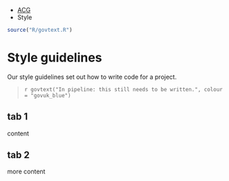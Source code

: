 ::: {.breadcrumbs}
* [ACG](index.html)
* Style
:::

``` r
source("R/govtext.R")
```

# Style guidelines

::: {.lead-para}
Our style guidelines set out how to write code for a project.
:::

> `r govtext("In pipeline: this still needs to be written.", colour = "govuk_blue")`


## tab 1

content

## tab 2

more content


